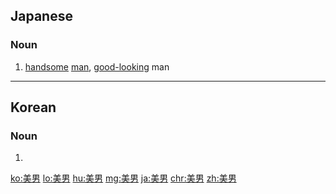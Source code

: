 ==Japanese==
{{ja-kanjitab|び|なん|yomi=on}}

===Noun===
{{ja-noun|びなん}}

# [[handsome]] [[man]], [[good-looking]] man

----

==Korean==
{{ko-hanjatab|}}

===Noun===
{{ko-noun|hj|hangeul=미남}}

# {{hanja form of|미남|[[handsome]] [[man]], [[good-looking]] man}}

[[ko:美男]]
[[lo:美男]]
[[hu:美男]]
[[mg:美男]]
[[ja:美男]]
[[chr:美男]]
[[zh:美男]]
